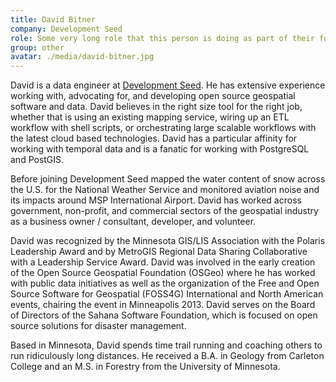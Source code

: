 ```yaml
---
title: David Bitner
company: Development Seed
role: Some very long role that this person is doing as part of their full time tech job
group: other
avatar: ./media/david-bitner.jpg
---
```

David is a data engineer at [Development Seed](https://developmentseed.org/). He has extensive experience working with, advocating for, and developing open source geospatial software and data. David believes in the right size tool for the right job, whether that is using an existing mapping service, wiring up an ETL workflow with shell scripts, or orchestrating large scalable workflows with the latest cloud based technologies. David has a particular affinity for working with temporal data and is a fanatic for working with PostgreSQL and PostGIS.

Before joining Development Seed mapped the water content of snow across the U.S. for the National Weather Service and monitored aviation noise and its impacts around MSP International Airport. David has worked across government, non-profit, and commercial sectors of the geospatial industry as a business owner / consultant, developer, and volunteer.

David was recognized by the Minnesota GIS/LIS Association with the Polaris Leadership Award and by MetroGIS Regional Data Sharing Collaborative with a Leadership Service Award. David was involved in the early creation of the Open Source Geospatial Foundation (OSGeo) where he has worked with public data initiatives as well as the organization of the Free and Open Source Software for Geospatial (FOSS4G) International and North American events, chairing the event in Minneapolis 2013. David serves on the Board of Directors of the Sahana Software Foundation, which is focused on open source solutions for disaster management.

Based in Minnesota, David spends time trail running and coaching others to run ridiculously long distances. He received a B.A. in Geology from Carleton College and an M.S. in Forestry from the University of Minnesota.